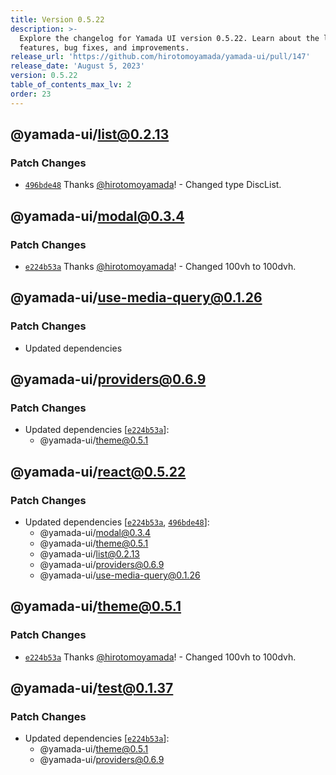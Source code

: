 ```yaml
---
title: Version 0.5.22
description: >-
  Explore the changelog for Yamada UI version 0.5.22. Learn about the latest
  features, bug fixes, and improvements.
release_url: 'https://github.com/hirotomoyamada/yamada-ui/pull/147'
release_date: 'August 5, 2023'
version: 0.5.22
table_of_contents_max_lv: 2
order: 23
---
```


## @yamada-ui/list@0.2.13

### Patch Changes

- [`496bde48`](https://github.com/hirotomoyamada/yamada-ui/commit/496bde48a56f96746b229c54da81d1aef1073020) Thanks [@hirotomoyamada](https://github.com/hirotomoyamada)! - Changed type DiscList.

## @yamada-ui/modal@0.3.4

### Patch Changes

- [`e224b53a`](https://github.com/hirotomoyamada/yamada-ui/commit/e224b53a3437db1139b70a6a06944a1f71d80ed6) Thanks [@hirotomoyamada](https://github.com/hirotomoyamada)! - Changed 100vh to 100dvh.

## @yamada-ui/use-media-query@0.1.26

### Patch Changes

- Updated dependencies

## @yamada-ui/providers@0.6.9

### Patch Changes

- Updated dependencies \[[`e224b53a`](https://github.com/hirotomoyamada/yamada-ui/commit/e224b53a3437db1139b70a6a06944a1f71d80ed6)]:
  - @yamada-ui/theme@0.5.1

## @yamada-ui/react@0.5.22

### Patch Changes

- Updated dependencies \[[`e224b53a`](https://github.com/hirotomoyamada/yamada-ui/commit/e224b53a3437db1139b70a6a06944a1f71d80ed6), [`496bde48`](https://github.com/hirotomoyamada/yamada-ui/commit/496bde48a56f96746b229c54da81d1aef1073020)]:
  - @yamada-ui/modal@0.3.4
  - @yamada-ui/theme@0.5.1
  - @yamada-ui/list@0.2.13
  - @yamada-ui/providers@0.6.9
  - @yamada-ui/use-media-query@0.1.26

## @yamada-ui/theme@0.5.1

### Patch Changes

- [`e224b53a`](https://github.com/hirotomoyamada/yamada-ui/commit/e224b53a3437db1139b70a6a06944a1f71d80ed6) Thanks [@hirotomoyamada](https://github.com/hirotomoyamada)! - Changed 100vh to 100dvh.

## @yamada-ui/test@0.1.37

### Patch Changes

- Updated dependencies \[[`e224b53a`](https://github.com/hirotomoyamada/yamada-ui/commit/e224b53a3437db1139b70a6a06944a1f71d80ed6)]:
  - @yamada-ui/theme@0.5.1
  - @yamada-ui/providers@0.6.9
